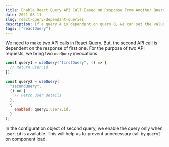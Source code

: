 ```yaml
---
title: Enable React Query API Call Based on Response From Another Query
date: 2021-08-11
slug: react-query-dependant-queries
description: If a query A is dependant on query B, we can set the value of enabled configuration of B, with a response value from A.
tags: ["reactQuery"]
---
```


We need to make two API calls in React Query. But, the second API call is dependent on the response of first one. For the purpose of two API requests, we bring two `useQuery` invocations.

```javascript
const query1 = useQuery("firstQuery", () => {
  // Return user.id
});

const query2 = useQuery(
  "secondQuery",
  () => {
    // Fetch user details
  },
  {
    enabled: query1.user?.id,
  }
);
```

In the configuration object of second query, we enable the query only when `user.id` is available. This will help us to prevent unnecessary call by `query2` on component load.
